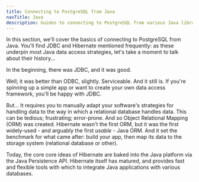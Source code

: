 ```yaml
---
title: Connecting to PostgreSQL from Java
navTitle: Java
description: Guides to connecting to PostgreSQL from various Java libraries & frameworks
---
```


In this section, we'll cover the basics of connecting to PostgreSQL from Java. You'll find JDBC and Hibernate mentioned frequently: as these underpin most Java data access strategies, let's take a moment to talk about their history...

In the beginning, there was JDBC, and it was good. 

Well; it was better than ODBC, slightly. Serviceable. And it still is. If you're spinning up a simple app or want to create your own data access framework, you'll be happy with JDBC.

But... It requires you to manually adapt your software's strategies for handling data to the way in which a relational database handles data. This can be tedious; frustrating; error-prone. And so Object Relational Mapping (ORM) was created. Hibernate wasn't the first ORM, but it was the first widely-used - and arguably the first *usable* - Java ORM. And it set the benchmark for what came after: build your app, then map its data to the storage system (relational database or other).

Today, the core core ideas of Hibernate are baked into the Java platform via the Java Persistence API. Hibernate itself has matured, and provides fast and flexible tools with which to integrate Java applications with various databases. 